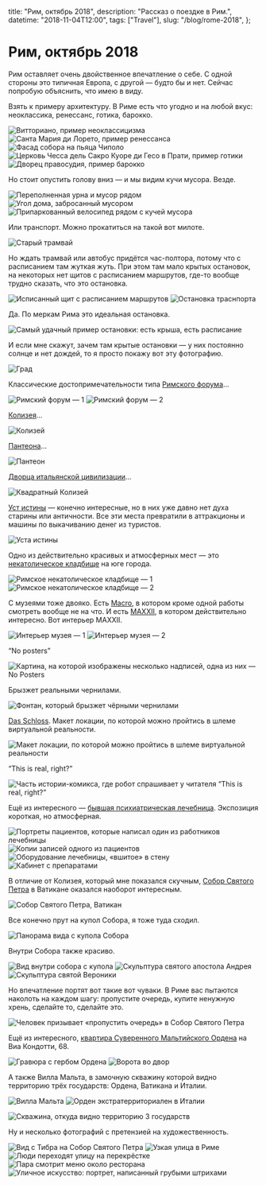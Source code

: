   title: "Рим, октябрь 2018",
  description: "Рассказ о поездке в Рим.",
  datetime: "2018-11-04T12:00",
  tags: ["Travel"],
  slug: "/blog/rome-2018",
};

# Рим, октябрь 2018

Рим оставляет очень двойственное впечатление о себе. С одной стороны это типичная Европа, с другой — будто бы и нет. Сейчас попробую объяснить, что имею в виду.

Взять к примеру архитектуру. В Риме есть что угодно и на любой вкус: неоклассика, ренессанс, готика, барокко.

![Витториано, пример неоклассицизма](/img/notes/travel/rome-2018/1.jpg)
![Санта Мария ди Лорето, пример ренессанса](/img/notes/travel/rome-2018/2.jpg)
![Фасад собора на пьяца Чиполо](/img/notes/travel/rome-2018/3.jpg)
![Церковь Чесса дель Сакро Куоре ди Гесо в Прати, пример готики](/img/notes/travel/rome-2018/4.jpg)
![Дворец правосудия, пример барокко](/img/notes/travel/rome-2018/5.jpg)

Но стоит опустить голову вниз — и мы видим кучи мусора. Везде.

![Переполненная урна и мусор рядом](/img/notes/travel/rome-2018/6.jpg)
![Угол дома, забросанный мусором](/img/notes/travel/rome-2018/7.jpg)
![Припаркованный велосипед рядом с кучей мусора](/img/notes/travel/rome-2018/8.jpg)

Или транспорт. Можно прокатиться на такой вот милоте.

![Старый трамвай](/img/notes/travel/rome-2018/9.jpg)

Но ждать трамвай или автобус придётся час-полтора, потому что с расписанием там жуткая жуть. При этом там мало крытых остановок, на некоторых нет щитов с расписанием маршрутов, где-то вообще трудно сказать, что это остановка.

![Исписанный щит с расписанием маршрутов](/img/notes/travel/rome-2018/10.jpg)
![Остановка траснпорта](/img/notes/travel/rome-2018/11.jpg)

Да. По меркам Рима это идеальная остановка.

![Самый удачный пример остановки: есть крыша, есть расписание](/img/notes/travel/rome-2018/12.jpg)

И если мне скажут, зачем там крытые остановки — у них постоянно солнце и нет дождей, то я просто покажу вот эту фотографию.

![Град](/img/notes/travel/rome-2018/13.jpg)

Классические достопримечательности типа [Римского форума](https://ru.wikipedia.org/wiki/Римский_форум)...

![Римский форум — 1](/img/notes/travel/rome-2018/14.jpg)
![Римский форум — 2](/img/notes/travel/rome-2018/15.jpg)

[Колизея](https://ru.wikipedia.org/wiki/Колизей)...

![Колизей](/img/notes/travel/rome-2018/16.jpg)

[Пантеона](<https://ru.wikipedia.org/wiki/Пантеон_(Рим)>)...

![Пантеон](/img/notes/travel/rome-2018/18.jpg)

[Дворца итальянской цивилизации](https://ru.wikipedia.org/wiki/Дворец_итальянской_цивилизации)...

![Квадратный Колизей](/img/notes/travel/rome-2018/17.jpg)

[Уст истины](https://ru.wikipedia.org/wiki/Уста_истины) — конечно интересные, но в них уже давно нет духа старины или античности. Все эти места превратили в аттракционы и машины по выкачиванию денег из туристов.

![Уста истины](/img/notes/travel/rome-2018/19.jpg)

Одно из действительно красивых и атмосферных мест — это [некатолическое кладбище](https://ru.wikipedia.org/wiki/Римское_некатолическое_кладбище) на юге города.

![Римское некатолическое кладбище — 1](/img/notes/travel/rome-2018/20.jpg)
![Римское некатолическое кладбище — 2](/img/notes/travel/rome-2018/21.jpg)

С музеями тоже двояко. Есть [Macro](https://www.museomacro.it), в котором кроме одной работы смотреть вообще не на что. И есть [MAXXII](https://www.maxxi.art), в котором действительно интересно. Вот интерьер MAXXII.

![Интерьер музея — 1](/img/notes/travel/rome-2018/22.jpg)
![Интерьер музея — 2](/img/notes/travel/rome-2018/23.jpg)

“No posters”

![Картина, на которой изображены несколько надписей, одна из них — No Posters](/img/notes/travel/rome-2018/24.jpg)

Брызжет реальными чернилами.

![Фонтан, который брызжет чёрными чернилами](/img/notes/travel/rome-2018/25.jpg)

[Das Schloss](<https://ru.wikipedia.org/wiki/Замок_(роман)>). Макет локации, по которой
можно пройтись в шлеме виртуальной реальности.

![Макет локации, по которой можно пройтись в шлеме виртуальной реальности](/img/notes/travel/rome-2018/26.jpg)

“This is real, right?”

![Часть истории-комикса, где робот спрашивает у читателя “This is real, right?”](/img/notes/travel/rome-2018/27.jpg)

Ещё из интересного — [бывшая психиатрическая лечебница](http://www.museodellamente.it). Экспозиция короткая, но атмосферная.

![Портреты пациентов, которые написал один из работников лечебницы](/img/notes/travel/rome-2018/28.jpg)
![Копии записей одного из пациентов](/img/notes/travel/rome-2018/29.jpg)
![Оборудование лечебницы, «вшитое» в стену](/img/notes/travel/rome-2018/30.jpg)
![Кабинет с препаратами](/img/notes/travel/rome-2018/31.jpg)

В отличие от Колизея, который мне показался скучным, [Собор Святого Петра](https://ru.wikipedia.org/wiki/Собор_Святого_Петра) в Ватикане оказался наоборот интересным.

![Собор Святого Петра, Ватикан](/img/notes/travel/rome-2018/32.jpg)

Все конечно прут на купол Собора, я тоже туда сходил.

![Панорама вида с купола Собора](/img/notes/travel/rome-2018/33.jpg)

Внутри Собора также красиво.

![Вид внутри собора с купола](/img/notes/travel/rome-2018/34.jpg)
![Скульптура святого апостола Андрея](/img/notes/travel/rome-2018/35.jpg)
![Скульптура святой Вероники](/img/notes/travel/rome-2018/36.jpg)

Но впечатление портят вот такие вот чуваки. В Риме вас пытаются наколоть на каждом шагу: пропустите очередь, купите ненужную хрень, сделайте то, сделайте это.

![Человек призывает «пропустить очередь» в Собор Святого Петра](/img/notes/travel/rome-2018/37.jpg)

Ещё из интересного, [квартира Суверенного Мальтийского Ордена](http://www.cheap-trip.eu/ru/2013/02/21/maltyjskyj-orden-ynteresnyij-anklav-v-ryme-kak-pobyivat-v-samom-malenkom-hosudarstve-myra-kotoroe-prazdnuet-svoe-900-letye-2/) на Виа Кондотти, 68.

![Гравюра с гербом Ордена](/img/notes/travel/rome-2018/38.jpg)
![Ворота во двор](/img/notes/travel/rome-2018/39.jpg)

А также Вилла Мальта, в замочную скважину которой видно территорию трёх государств: Ордена, Ватикана и Италии.

![Вилла Мальта](/img/notes/travel/rome-2018/40.jpg)
![Орден экстратерриториален в Италии](/img/notes/travel/rome-2018/41.jpg)

![Скважина, откуда видно территорию 3 государств](/img/notes/travel/rome-2018/42.jpg)

Ну и несколько фотографий с претензией на художественность.

![Вид с Тибра на Собор Святого Петра](/img/notes/travel/rome-2018/43.jpg)
![Узкая улица в Риме](/img/notes/travel/rome-2018/44.jpg)
![Люди переходят улицу на перекрёстке](/img/notes/travel/rome-2018/45.jpg)
![Пара смотрит меню около ресторана](/img/notes/travel/rome-2018/46.jpg)
![Уличное искусство: портрет, написанный грубыми штрихами](/img/notes/travel/rome-2018/47.jpg)
